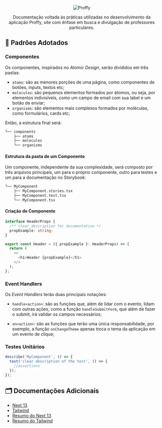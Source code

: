 <div align="center">
  <img src="proffy.svg" alt="Proffy" class="w-52" />
  <p>
    Documentação voltada às práticas utilizadas no desenvolvimento da aplicação
    Proffy, site com ênfase em busca e divulgação de professores particulares.
  </p>
</div>

## 📌 **Padrões Adotados**

### Componentes

Os componentes, inspirados no *Atomic Design*, serão divididos em três pastas: 

- `atoms`: são as menores porções de uma página, como componentes de botões,
inputs, textos etc;
- `molecules`: são pequenos elementos formados por átomos, ou seja, por elementos 
indivisíveis, como um campo de email com sua label e um botão de enviar;
- `organisms`: são elementos mais complexos formados por moléculas, como 
formulários, cards etc;

Então, a estrutura final será:

```bash
└── components
    ├── atoms
    ├── molecules
    └── organisms
```

#### **Estrutura da pasta de um Componente**

Um componente, independente da sua complexidade, será composto por três arquivos
principais, um para o próprio componente, outro para testes e um para a 
documentação no Storybook:

```bash
└── MyComponent
    ├── MyComponent.stories.tsx
    ├── MyComponent.test.tsx
    └── MyComponent.tsx
```

#### **Criação de Componente**

```ts
interface HeaderProps {
  /** clear description for documentation */
  propExample: string;
}

export const Header = ({ propExample }: HeaderProps) => {
  return (
    <>
      <h1>Header {propExample}</h1>
    </>
  );
};
```

### Event Handlers

Os *Event Handlers* terão duas principais notações:

- `handle<action>`: são as funções que, além de lidar com o evento, lidam com
outras ações, como a função `handleSubmitForm`, que além de fazer o submit, irá 
validar os campos necessários;

- `on<action>`: são as funções que terão uma única responsabilidade, por 
exemplo, a função `onChangeTheme` apenas troca o tema da aplicação em um evento
de clique;

### Testes Unitários

```js
describe('MyComponent', () => {
  test('clear description of the test', () => {
    //assertions
  });
});
```

## 🗂️ **Documentações Adicionais**

- [Next 13](https://nextjs.org/docs)
- [Tailwind](https://tailwindcss.com/)
- [Resumo do Next 13](https://github.com/ananuness/next-demo)
- [Resumo do Tailwind](https://star-fork-7cd.notion.site/Tailwind-CSS-5f84548bddd44e30bbbb9c509b8687ad?pvs=4)

